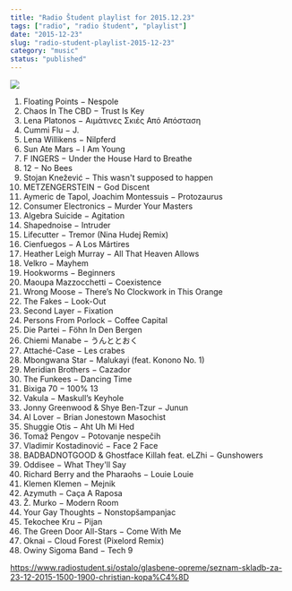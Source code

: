 ```yaml
---
title: "Radio Študent playlist for 2015.12.23"
tags: ["radio", "radio študent", "playlist"]
date: "2015-12-23"
slug: "radio-student-playlist-2015-12-23"
category: "music"
status: "published"
---
```


![](https://radiostudent.si/sites/default/files/styles/thumbnail_w530/public/slike/2015-12-23-seznam-skladb-za-23.12.2015-15.00-19.00-christian-kopa%C4%8D-50210.jpg?itok=qRqjZPaY)

1. Floating Points − Nespole
2. Chaos In The CBD − Trust Is Key
3. Lena Platonos − Αιμάτινες Σκιές Από Απόσταση
4. Cummi Flu − J.
5. Lena Willikens − Nilpferd
6. Sun Ate Mars − I Am Young
7. F INGERS − Under the House Hard to Breathe
8. 12 − No Bees
9. Stojan Knežević − This wasn't supposed to happen
10. METZENGERSTEIN − God Discent
11. Aymeric de Tapol, Joachim Montessuis − Protozaurus
12. Consumer Electronics − Murder Your Masters
13. Algebra Suicide − Agitation
14. Shapednoise − Intruder
15. Lifecutter − Tremor (Nina Hudej Remix)
16. Cienfuegos − A Los Mártires
17. Heather Leigh Murray − All That Heaven Allows
18. Velkro − Mayhem
19. Hookworms − Beginners
20. Maoupa Mazzocchetti − Coexistence
21. Wrong Moose − There’s No Clockwork in This Orange
22. The Fakes − Look-Out
23. Second Layer − Fixation
24. Persons From Porlock − Coffee Capital
25. Die Partei − Föhn In Den Bergen
26. Chiemi Manabe − うんととおく
27. Attaché-Case − Les crabes
28. Mbongwana Star − Malukayi (feat. Konono No. 1)
29. Meridian Brothers − Cazador
30. The Funkees − Dancing Time
31. Bixiga 70 − 100% 13
32. Vakula − Maskull’s Keyhole
33. Jonny Greenwood & Shye Ben-Tzur − Junun
34. Al Lover − Brian Jonestown Masochist
35. Shuggie Otis − Aht Uh Mi Hed
36. Tomaž Pengov − Potovanje nespečih
37. Vladimir Kostadinović − Face 2 Face
38. BADBADNOTGOOD & Ghostface Killah feat. eLZhi − Gunshowers
39. Oddisee − What They'll Say
40. Richard Berry and the Pharaohs − Louie Louie
41. Klemen Klemen − Mejnik
42. Azymuth − Caça A Raposa
43. Ž. Murko − Modern Room
44. Your Gay Thoughts − Nonstopšampanjac
45. Tekochee Kru − Pijan
46. The Green Door All-Stars − Come With Me
47. Oknai − Cloud Forest (Pixelord Remix)
48. Owiny Sigoma Band − Tech 9

<https://www.radiostudent.si/ostalo/glasbene-opreme/seznam-skladb-za-23-12-2015-1500-1900-christian-kopa%C4%8D>
